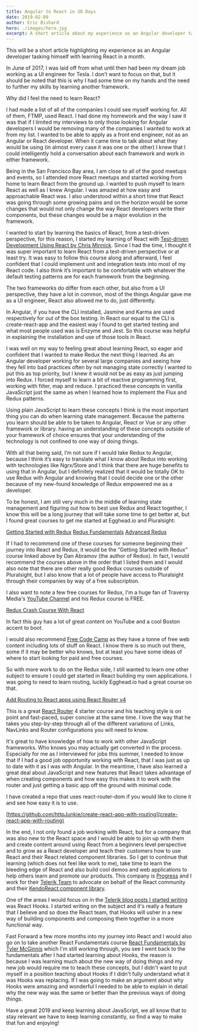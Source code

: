 ```yaml
---
title: Angular to React in 30 Days
date: 2019-02-09
author: Eric Bishard
hero: ./images/hero.jpg
excerpt: A short article about my experience as an Angular developer tasked with learning React...
---
```


This will be a short article highlighting my experience as an Angular developer tasking himself with learning React in a month.

In June of 2017, I was laid off from what until then had been my dream job working as a UI engineer for Tesla. I don’t want to focus on that, but it should be noted that this is why I had some time on my hands and the need to further my skills by learning another framework.

Why did I feel the need to learn React?

I had made a list of all of the companies I could see myself working for. All of them, FTMP, used React. I had done my homework and the way I saw it was that if I limited my interviews to only those looking for Angular developers I would be removing many of the companies I wanted to work at from my list. I wanted to be able to apply as a front end engineer, not as an Angular or React developer. When it came time to talk about what they would be using (in almost every case it was one or the other) I knew that I could intelligently hold a conversation about each framework and work in either framework.

Being in the San Francisco Bay area, I am close to all of the good meetups and events, so I attended more React meetups and started working from home to learn React from the ground up. I wanted to push myself to learn React as well as I knew Angular. I was amazed at how easy and approachable React was. I also understood within a short time that React was going through some growing pains and on the horizon would be some changes that would not only change the way React developers write their components, but these changes would be a major evolution in the framework. 

I wanted to start by learning the basics of React, from a test-driven perspective, for this reason, I started my learning of React with [Test-driven Development Using React by Chris Minnick](https://app.pluralsight.com/library/courses/test-driven-development-react/table-of-contents). Since I had the time, I thought it was super important to learn React from a test-driven perspective or at least try. It was easy to follow this course along and afterward, I feel confident that I could implement unit and integration tests into most of my React code. I also think it’s important to be comfortable with whatever the default testing patterns are for each framework from the beginning.

The two frameworks do differ from each other, but also from a UI perspective, they have a lot in common, most of the things Angular gave me as a UI engineer, React also allowed me to do, just differently.

In Angular, if you have the CLI installed, Jasmine and Karma are used respectively for out of the box testing. In React our equal to the CLI is create-react-app and the easiest way I found to get started testing and what most people used was is Enzyme and Jest. So this course was helpful in explaining the installation and use of those tools in React.

I was well on my way to feeling great about learning React, so eager and confident that I wanted to make Redux the next thing I learned. As an Angular developer working for several large companies and seeing how they fell into bad practices often by not managing state correctly I wanted to put this as top priority, but I knew it would not be as easy as just jumping into Redux. I forced myself to learn a bit of reactive programming first, working with filter, map and reduce. I practiced these concepts in vanilla JavaScript just the same as when I learned how to implement the Flux and Redux patterns.

Using plain JavaScript to learn these concepts I think is the most important thing you can do when learning state management. Because the patterns you learn should be able to be taken to Angular, React or Vue or any other framework or library. having an understanding of these concepts outside of your framework of choice ensures that your understanding of the technology is not confined to one way of doing things.

With all that being said, I’m not sure if I would take Redux to Angular, because I think it’s easy to translate what I know about Redux into working with technologies like Ngrx/Store and I think that there are huge benefits to using that in Angular, but I definitely realized that it would be totally OK to use Redux with Angular and knowing that I could decide one or the other because of my new-found knowledge of Redux empowered me as a developer.

To be honest, I am still very much in the middle of learning state management and figuring out how to best use Redux and React together, I know this will be a long journey that will take some time to get better at, but I found great courses to get me started at Egghead.io and Pluralsight:

[Getting Started with Redux](https://egghead.io/courses/getting-started-with-redux)
[Redux Fundamentals](https://app.pluralsight.com/library/courses/redux-fundamentals/table-of-contents)
[Advanced Redux](https://app.pluralsight.com/library/courses/advanced-redux/table-of-contents)

If I had to recommend one of these courses for someone beginning their journey into React and Redux, it would be the “Getting Started with Redux” course linked above by Dan Abramov (the author of Redux). In fact, I would recommend the courses above in the order that I listed them and I would also note that there are other really good Redux courses outside of Pluralsight, but I also know that a lot of people have access to Pluralsight through their companies by way of a free subscription.

I also want to note a few free courses for Redux, I'm a huge fan of Traversy Media's [YouTube Channel](https://www.youtube.com/user/TechGuyWeb) and his Redux course is FREE. 

[Redux Crash Course With React](https://www.youtube.com/watch?v=93p3LxR9xfM)

In fact this guy has a lot of great content on YouTube and a cool Boston accent to boot.

I would also recommend [Free Code Camp](https://www.youtube.com/FreeCodeCamp) as they have a tonne of free web content including lots of stuff on React. I know there is so much out there, some if it may be better who knows, but at least you have some ideas of where to start looking for paid and free courses.

So with more work to do on the Redux side, I still wanted to learn one other subject to ensure I could get started in React building my own applications. I was going to need to learn routing, luckily Egghead.io had a great course on that.

[Add Routing to React apps using React Router v4](https://egghead.io/courses/add-routing-to-react-apps-using-react-router-v4)

This is a great [React Router](https://github.com/ReactTraining/react-router) 4 starter course and his teaching style is on point and fast-paced, super concise at the same time. I love the way that he takes you step-by-step through all of the different variations of Links, NavLinks and Router configurations you will need to know.

It's great to have knowledge of how to work with other JavaScript frameworks. Who knows you may actually get converted in the process. Especially for me as I interviewed for jobs this summer, I needed to know that if I had a good job opportunity working with React, that I was just as up to date with it as I was with Angular. In the meantime, I have also learned a great deal about JavaScript and new features that React takes advantage of when creating components and how easy this makes it to work with the router and just getting a basic app off the ground with minimal code.

I have created a repo that uses react-router-dom if you would like to clone it and see how easy it is to use.

[https://github.com/httpJunkie/create-react-app-with-routing](create-react-app-with-routing)

In the end, I not only found a job working with React, but for a company that was also new to the React space and I would be able to join up with them and create content around using React from a beginners level perspective and to grow as a React developer and teach their customers how to use React and their React related component libraries. So I get to continue that learning (which does not feel like work to me), take time to learn the bleeding edge of React and also build cool demos and web applications to help others learn and promote our products. This company is [Progress](https://www.progress.com/kendo-ui) and I work for their [Telerik Team](https://www.telerik.com) to advocate on behalf of the React community and their [KendoReact component library](https://www.telerik.com/kendo-react-ui). 

One of the areas I would focus on in the [Telerik blog posts I started writing](https://www.telerik.com/blogs/author/eric-bishard) was React Hooks. I started writing on the subject and it's really a feature that I believe and so does the React team, that Hooks will usher in a new way of building components and composing them together in a more functional way.

Fast Forward a few more months into my journey into React and I would also go on to take another React Fundamentals course [React Fundamentals by Tyler McGinnis](https://tylermcginnis.com/courses/react-fundamentals) which I'm still working through, you see I went back to the fundamentals after I had started learning about Hooks, the reason is because I was learning much about the new way of doing things and my new job would require me to teach these concepts, but I didn't want to put myself in a position teaching about Hooks if I didn't fully understand what it was Hooks was replacing. If I was going to make an argument about why Hooks were amazing and wonderful I needed to be able to explain in detail why the new way was the same or better than the previous ways of doing things.

Have a great 2019 and keep learning about JavaScript, we all know that to stay relevant we have to keep learning constantly, so find a way to make that fun and enjoying!